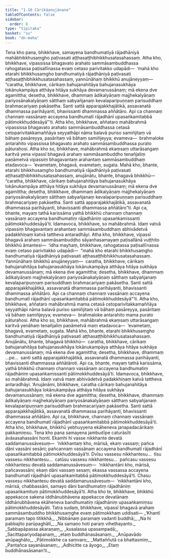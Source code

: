 ```yaml
---
title: "1.16 Cārikāanujānana"
tableOfContents: false
sidebar:
  order: 8
type: "tipitaka"
basket: "su"
book: "dn-maha"
---
```



<DynamicBreadcrumb />

<Division number="86" book="dn-maha">

<Paragraph number="171" book="dn-maha">
Tena kho pana, bhikkhave, samayena bandhumatiyā rājadhāniyā mahābhikkhusaṃgho paṭivasati aṭṭhasaṭṭhibhikkhusatasahassaṃ. Atha kho, bhikkhave, vipassissa bhagavato arahato sammāsambuddhassa rahogatassa paṭisallīnassa evaṃ cetaso parivitakko udapādi—  ‘mahā kho etarahi bhikkhusaṃgho bandhumatiyā rājadhāniyā paṭivasati aṭṭhasaṭṭhibhikkhusatasahassaṃ, yannūnāhaṃ bhikkhū anujāneyyaṃ—  “caratha, bhikkhave, cārikaṃ bahujanahitāya bahujanasukhāya lokānukampāya atthāya hitāya sukhāya devamanussānaṃ; mā ekena dve agamittha; desetha, bhikkhave, dhammaṃ ādikalyāṇaṃ majjhekalyāṇaṃ pariyosānakalyāṇaṃ sātthaṃ sabyañjanaṃ kevalaparipuṇṇaṃ parisuddhaṃ brahmacariyaṃ pakāsetha. Santi sattā apparajakkhajātikā, assavanatā dhammassa parihāyanti, bhavissanti dhammassa aññātāro. Api ca channaṃ channaṃ vassānaṃ accayena bandhumatī rājadhānī upasaṅkamitabbā pātimokkhuddesāyā”’ti.
</Paragraph>

</Division>
<Division number="87" book="dn-maha">

<Paragraph number="172" book="dn-maha">
Atha kho, bhikkhave, aññataro mahābrahmā vipassissa bhagavato arahato sammāsambuddhassa cetasā cetoparivitakkamaññāya seyyathāpi nāma balavā puriso samiñjitaṃ vā bāhaṃ pasāreyya, pasāritaṃ vā bāhaṃ samiñjeyya; evameva—  brahmaloke antarahito vipassissa bhagavato arahato sammāsambuddhassa purato pāturahosi. Atha kho so, bhikkhave, mahābrahmā ekaṃsaṃ uttarāsaṅgaṃ karitvā yena vipassī bhagavā arahaṃ sammāsambuddho tenañjaliṃ paṇāmetvā vipassiṃ bhagavantaṃ arahantaṃ sammāsambuddhaṃ etadavoca—  ‘evametaṃ, bhagavā, evametaṃ, sugata. Mahā kho, bhante, etarahi bhikkhusaṃgho bandhumatiyā rājadhāniyā paṭivasati aṭṭhasaṭṭhibhikkhusatasahassaṃ, anujānātu, bhante, bhagavā bhikkhū—  “caratha, bhikkhave, cārikaṃ bahujanahitāya bahujanasukhāya lokānukampāya atthāya hitāya sukhāya devamanussānaṃ; mā ekena dve agamittha; desetha, bhikkhave, dhammaṃ ādikalyāṇaṃ majjhekalyāṇaṃ pariyosānakalyāṇaṃ sātthaṃ sabyañjanaṃ kevalaparipuṇṇaṃ parisuddhaṃ brahmacariyaṃ pakāsetha. Santi sattā apparajakkhajātikā, assavanatā dhammassa parihāyanti, bhavissanti dhammassa aññātāro”ti. Api ca, bhante, mayaṃ tathā karissāma yathā bhikkhū channaṃ channaṃ vassānaṃ accayena bandhumatiṃ rājadhāniṃ upasaṅkamissanti pātimokkhuddesāyā’ti. Idamavoca, bhikkhave, so mahābrahmā. Idaṃ vatvā vipassiṃ bhagavantaṃ arahantaṃ sammāsambuddhaṃ abhivādetvā padakkhiṇaṃ katvā tattheva antaradhāyi.
</Paragraph>

</Division>
<Division number="88" book="dn-maha">

<Paragraph number="173" book="dn-maha">
Atha kho, bhikkhave, vipassī bhagavā arahaṃ sammāsambuddho sāyanhasamayaṃ paṭisallānā vuṭṭhito bhikkhū āmantesi—  ‘idha mayhaṃ, bhikkhave, rahogatassa paṭisallīnassa evaṃ cetaso parivitakko udapādi—  “mahā kho etarahi bhikkhusaṃgho bandhumatiyā rājadhāniyā paṭivasati aṭṭhasaṭṭhibhikkhusatasahassaṃ. Yannūnāhaṃ bhikkhū anujāneyyaṃ—  caratha, bhikkhave, cārikaṃ bahujanahitāya bahujanasukhāya lokānukampāya atthāya hitāya sukhāya devamanussānaṃ; mā ekena dve agamittha; desetha, bhikkhave, dhammaṃ ādikalyāṇaṃ majjhekalyāṇaṃ pariyosānakalyāṇaṃ sātthaṃ sabyañjanaṃ kevalaparipuṇṇaṃ parisuddhaṃ brahmacariyaṃ pakāsetha. Santi sattā apparajakkhajātikā, assavanatā dhammassa parihāyanti, bhavissanti dhammassa aññātāro. Api ca channaṃ channaṃ vassānaṃ accayena bandhumatī rājadhānī upasaṅkamitabbā pātimokkhuddesāyā”’ti.
</Paragraph>

<Paragraph number="174" book="dn-maha">
Atha kho, bhikkhave, aññataro mahābrahmā mama cetasā cetoparivitakkamaññāya seyyathāpi nāma balavā puriso samiñjitaṃ vā bāhaṃ pasāreyya, pasāritaṃ vā bāhaṃ samiñjeyya; evameva—  brahmaloke antarahito mama purato pāturahosi. Atha kho so, bhikkhave, mahābrahmā ekaṃsaṃ uttarāsaṅgaṃ karitvā yenāhaṃ tenañjaliṃ paṇāmetvā maṃ etadavoca—  ‘evametaṃ, bhagavā, evametaṃ, sugata. Mahā kho, bhante, etarahi bhikkhusaṃgho bandhumatiyā rājadhāniyā paṭivasati aṭṭhasaṭṭhibhikkhusatasahassaṃ. Anujānātu, bhante, bhagavā bhikkhū—  caratha, bhikkhave, cārikaṃ bahujanahitāya bahujanasukhāya lokānukampāya atthāya hitāya sukhāya devamanussānaṃ; mā ekena dve agamittha; desetha, bhikkhave, dhammaṃ …pe…  santi sattā apparajakkhajātikā, assavanatā dhammassa parihāyanti, bhavissanti dhammassa aññātāroti. Api ca, bhante, mayaṃ tathā karissāma, yathā bhikkhū channaṃ channaṃ vassānaṃ accayena bandhumatiṃ rājadhāniṃ upasaṅkamissanti pātimokkhuddesāyā’ti. Idamavoca, bhikkhave, so mahābrahmā. Idaṃ vatvā maṃ abhivādetvā padakkhiṇaṃ katvā tattheva antaradhāyi.
</Paragraph>

<Paragraph number="175" book="dn-maha">
‘Anujānāmi, bhikkhave, caratha cārikaṃ bahujanahitāya bahujanasukhāya lokānukampāya atthāya hitāya sukhāya devamanussānaṃ; mā ekena dve agamittha; desetha, bhikkhave, dhammaṃ ādikalyāṇaṃ majjhekalyāṇaṃ pariyosānakalyāṇaṃ sātthaṃ sabyañjanaṃ kevalaparipuṇṇaṃ parisuddhaṃ brahmacariyaṃ pakāsetha. Santi sattā apparajakkhajātikā, assavanatā dhammassa parihāyanti, bhavissanti dhammassa aññātāro. Api ca, bhikkhave, channaṃ channaṃ vassānaṃ accayena bandhumatī rājadhānī upasaṅkamitabbā pātimokkhuddesāyā’ti. Atha kho, bhikkhave, bhikkhū yebhuyyena ekāheneva janapadacārikaṃ pakkamiṃsu.
</Paragraph>

</Division>
<Division number="89" book="dn-maha">

<Paragraph number="176" book="dn-maha">
Tena kho pana samayena jambudīpe caturāsīti āvāsasahassāni honti. Ekamhi hi vasse nikkhante devatā saddamanussāvesuṃ—  ‘nikkhantaṃ kho, mārisā, ekaṃ vassaṃ; pañca dāni vassāni sesāni; pañcannaṃ vassānaṃ accayena bandhumatī rājadhānī upasaṅkamitabbā pātimokkhuddesāyā’ti. Dvīsu vassesu nikkhantesu…  tīsu vassesu nikkhantesu…  catūsu vassesu nikkhantesu…  pañcasu vassesu nikkhantesu devatā saddamanussāvesuṃ—  ‘nikkhantāni kho, mārisā, pañcavassāni; ekaṃ dāni vassaṃ sesaṃ; ekassa vassassa accayena bandhumatī rājadhānī upasaṅkamitabbā pātimokkhuddesāyā’ti. Chasu vassesu nikkhantesu devatā saddamanussāvesuṃ—  ‘nikkhantāni kho, mārisā, chabbassāni, samayo dāni bandhumatiṃ rājadhāniṃ upasaṅkamituṃ pātimokkhuddesāyā’ti. Atha kho te, bhikkhave, bhikkhū appekacce sakena iddhānubhāvena appekacce devatānaṃ iddhānubhāvena ekāheneva bandhumatiṃ rājadhāniṃ upasaṅkamiṃsu pātimokkhuddesāyāti.
</Paragraph>

</Division>
<Division number="90" book="dn-maha">

<Paragraph number="177" book="dn-maha">
Tatra sudaṃ, bhikkhave, vipassī bhagavā arahaṃ sammāsambuddho bhikkhusaṃghe evaṃ pātimokkhaṃ uddisati—
</Paragraph>

<Paragraph number="178" type="verses" book="dn-maha">
_‘Khantī paramaṃ tapo titikkhā,_  
_Nibbānaṃ paramaṃ vadanti buddhā;_  
_Na hi pabbajito parūpaghātī,_  
_Na samaṇo hoti paraṃ viheṭhayanto._  

</Paragraph>

<Paragraph number="179" type="verses" book="dn-maha">
_Sabbapāpassa akaraṇaṃ,_  
_kusalassa upasampadā;_  
_Sacittapariyodapanaṃ,_  
_etaṃ buddhānasāsanaṃ._  

</Paragraph>

<Paragraph number="180" type="verses" book="dn-maha">
_Anūpavādo anūpaghāto,_  
_Pātimokkhe ca saṃvaro;_  
_Mattaññutā ca bhattasmiṃ,_  
_Pantañca sayanāsanaṃ;_  
_Adhicitte ca āyogo,_  
_Etaṃ buddhānasāsanan’ti._
</Paragraph>
</Division>